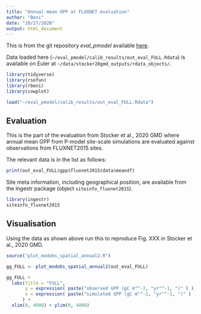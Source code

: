 ```yaml
---
title: "Annual mean GPP at FLUXNET evaluation"
author: "Beni"
date: "10/27/2020"
output: html_document
---
```


This is from the git repository *eval_pmodel* available [here](https://github.com/stineb/eval_pmodel).

Data loaded here (`~/eval_pmodel/calib_results/out_eval_FULL.Rdata`) is available on Euler at `~/data/stocker20gmd_outputs/rdata_objects/`.

```r
library(tidyverse)
library(rsofun)
library(rbeni)
library(cowplot)

load("~/eval_pmodel/calib_results/out_eval_FULL.Rdata")
```

## Evaluation

This is the part of the evaluation from Stocker et al., 2020 GMD where annual mean GPP from P-model site-scale simulations are evaluated against observations from FLUXNET2015 sites.

The relevant data is in the list as follows:
```r
print(out_eval_FULL$gpp$fluxnet2015$data$meandf)
```

Site meta information, including geographical position, are available from the ingestr package (object `siteinfo_fluxnet2015`).
```r
library(ingestr)
siteinfo_fluxnet2015
```


## Visualisation

Using the data as shown above run this to reproduce Fig. XXX in Stocker et al., 2020 GMD.
```r
source("plot_modobs_spatial_annual2.R")

gg_FULL <- plot_modobs_spatial_annual2(out_eval_FULL)

gg_FULL +
  labs(title = "FULL", 
       y = expression( paste("observed GPP (gC m"^-2, "yr"^-1, ")" ) ), 
       x = expression( paste("simulated GPP (gC m"^-2, "yr"^-1, ")" ) )
      ) +
  xlim(0, 4000) + ylim(0, 4000)
```

